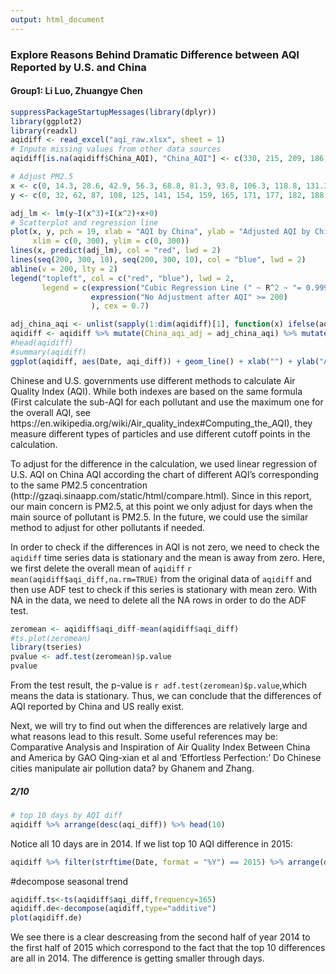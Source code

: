```yaml
---
output: html_document
---
```

### Explore Reasons Behind Dramatic Difference between AQI Reported by U.S. and China
#### Group1: Li Luo, Zhuangye Chen

```r
suppressPackageStartupMessages(library(dplyr))
library(ggplot2)
library(readxl)
aqidiff <- read_excel("aqi_raw.xlsx", sheet = 1)
# Inpute missing values from other data sources
aqidiff[is.na(aqidiff$China_AQI), "China_AQI"] <- c(330, 215, 209, 186, 181, 71, 33)

# Adjust PM2.5
x <- c(0, 14.3, 28.6, 42.9, 56.3, 68.8, 81.3, 93.8, 106.3, 118.8, 131.3, 143.8, 157.1, 171.4, 185.7, 200)
y <- c(0, 32, 62, 87, 108, 125, 141, 154, 159, 165, 171, 177, 182, 188, 194, 200)

adj_lm <- lm(y~I(x^3)+I(x^2)+x+0)
# Scatterplot and regression line
plot(x, y, pch = 19, xlab = "AQI by China", ylab = "Adjusted AQI by China",
     xlim = c(0, 300), ylim = c(0, 300))
lines(x, predict(adj_lm), col = "red", lwd = 2)
lines(seq(200, 300, 10), seq(200, 300, 10), col = "blue", lwd = 2)
abline(v = 200, lty = 2)
legend("topleft", col = c("red", "blue"), lwd = 2, 
       legend = c(expression("Cubic Regression Line (" ~ R^2 ~ "= 0.9998)"),
                  expression("No Adjustment after AQI" >= 200)
                  ), cex = 0.7)

adj_china_aqi <- unlist(sapply(1:dim(aqidiff)[1], function(x) ifelse(aqidiff$Main_Pollutant[x] == "PM2.5" && !is.na(aqidiff$Main_Pollutant[x]) && aqidiff$China_AQI[x] < 200, predict(adj_lm, newdata = data.frame(x = aqidiff$China_AQI[x])), aqidiff$China_AQI[x])))
aqidiff <- aqidiff %>% mutate(China_aqi_adj = adj_china_aqi) %>% mutate(aqi_diff = US_AQI - China_aqi_adj) %>% select(Date, China_AQI, US_AQI, China_aqi_adj, aqi_diff)
#head(aqidiff)
#summary(aqidiff)
ggplot(aqidiff, aes(Date, aqi_diff)) + geom_line() + xlab("") + ylab("AQI Difference(U.S.-China)")
```

Chinese and U.S. governments use different methods to calculate Air Quality Index (AQI). While both indexes are based on the same formula (First calculate the sub-AQI for each pollutant and use the maximum one for the overall AQI, see https://en.wikipedia.org/wiki/Air_quality_index#Computing_the_AQI), they measure different types of particles and use different cutoff points in the calculation.

To adjust for the difference in the calculation, we used linear regression of U.S. AQI on China AQI according the chart of different AQI's corresponding to the same PM2.5 concentration (http://gzaqi.sinaapp.com/static/html/compare.html). Since in this report, our main concern is PM2.5, at this point we only adjust for days when the main source of pollutant is PM2.5. In the future, we could use the similar method to adjust for other pollutants if needed.  

In order to check if the differences in AQI is not zero, we need to check the `aqidiff` time series data is stationary and the mean is away from zero. Here, we first delete the overall mean of `aqidiff` `r mean(aqidiff$aqi_diff,na.rm=TRUE)` from the original data of `aqidiff` and then use ADF test to check if this series is stationary with mean zero. With NA in the data, we need to delete all the NA rows in order to do the ADF test. 

```r
zeromean <- aqidiff$aqi_diff-mean(aqidiff$aqi_diff)
#ts.plot(zeromean)
library(tseries)
pvalue <- adf.test(zeromean)$p.value
pvalue
```

From the test result, the p-value is `r adf.test(zeromean)$p.value`,which means the data is stationary. Thus, we can conclude that the differences of AQI reported by China and US really exist.  

Next, we will try to find out when the differences are relatively large and what reasons lead to this result. Some useful references may be: Comparative Analysis and Inspiration of Air Quality Index Between China and America by GAO Qing-xian et al and ‘Effortless Perfection:’ Do Chinese cities manipulate air pollution data? by Ghanem and Zhang.

##### 2/10
```r
# top 10 days by AQI diff
aqidiff %>% arrange(desc(aqi_diff)) %>% head(10)
```

Notice all 10 days are in 2014. If we list top 10 AQI difference in 2015:
```r
aqidiff %>% filter(strftime(Date, format = "%Y") == 2015) %>% arrange(desc(aqi_diff)) %>% head(10)
```

#decompose seasonal trend

```r
aqidiff.ts<-ts(aqidiff$aqi_diff,frequency=365)
aqidiff.de<-decompose(aqidiff,type="additive")
plot(aqidiff.de)
```

We see there is a clear descreasing from the second half of year 2014 to the first half of 2015 which correspond to the fact that the top 10 differences are all in 2014. The difference is getting smaller through days.